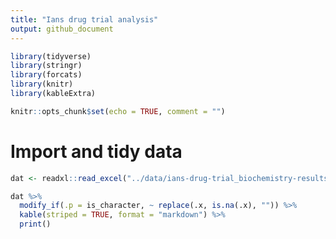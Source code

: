 ```yaml
---
title: "Ians drug trial analysis"
output: github_document
---
```


```r
library(tidyverse)
library(stringr)
library(forcats)
library(knitr)
library(kableExtra)

knitr::opts_chunk$set(echo = TRUE, comment = "")
```

# Import and tidy data

```r
dat <- readxl::read_excel("../data/ians-drug-trial_biochemistry-results_20171020.xls", sheet = 1)
```
  
  
```r
dat %>% 
  modify_if(.p = is_character, ~ replace(.x, is.na(.x), "")) %>%
  kable(striped = TRUE, format = "markdown") %>% 
  print()

```

